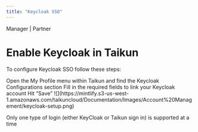 ```yaml
---
title: "Keycloak SSO"
---
```


<Icon icon="user-tie" iconType="solid" /> Manager | <Icon icon="handshake" iconType="solid" /> Partner

# Enable Keycloak in Taikun

To configure Keycloak SSO follow these steps:

<Steps>
  <Step title="First Step">
    Open the My Profile menu within Taikun and find the Keycloak Configurations section
  </Step>

  <Step title="Second Step">
    Fill in the required fields to link your Keycloak account
  </Step>

  <Step title="Third Step">
    Hit “Save”
  </Step>
</Steps>

<Frame caption="Keycloak configuration">
  ![](https://mintlify.s3-us-west-1.amazonaws.com/taikuncloud/Documentation/Images/Account%20Management/keycloak-setup.png)
</Frame>

<Note>Only one type of login (either KeyCloak or Taikun sign in) is supported at a time</Note>